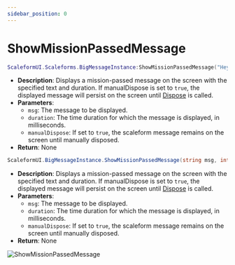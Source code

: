 ```yaml
---
sidebar_position: 0
---
```


# ShowMissionPassedMessage


<Tabs>

<TabItem value="lua" label="Lua">

```lua
ScaleformUI.Scaleforms.BigMessageInstance:ShowMissionPassedMessage("Hey this is a example", 5000, false)
```
- **Description**: Displays a mission-passed message on the screen with the specified text and duration. If manualDispose is set to `true`, the displayed message will persist on the screen until [Dispose](/scaleformui/docs/ScaleformUI/scaleforms/Dispose) is called.
- **Parameters**:
  - `msg`: The message to be displayed.
  - `duration`: The time duration for which the message is displayed, in milliseconds.
  - `manualDispose`: If set to `true`, the scaleform message remains on the screen until manually disposed.
- **Return**: None

</TabItem>
<TabItem value="csharp" label="C#">

```csharp
ScaleformUI.BigMessageInstance.ShowMissionPassedMessage(string msg, int time = 5000, bool manualDispose = false);
```
- **Description**: Displays a mission-passed message on the screen with the specified text and duration. If manualDispose is set to `true`, the displayed message will persist on the screen until [Dispose](/scaleformui/docs/ScaleformUI/scaleforms/Dispose) is called.
- **Parameters**:
  - `msg`: The message to be displayed.
  - `duration`: The time duration for which the message is displayed, in milliseconds.
  - `manualDispose`: If set to `true`, the scaleform message remains on the screen until manually disposed.
- **Return**: None

</TabItem>
</Tabs>

![ShowMissionPassedMessage](https://i.imgur.com/ar94OHC.png)